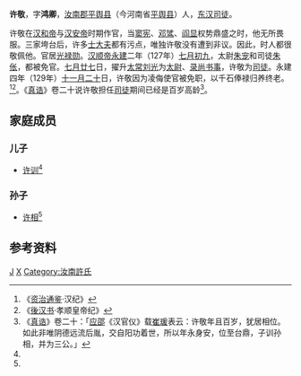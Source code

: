 '''许敬'''，字'''鸿卿'''，[[汝南郡|汝南郡]][[平舆县|平舆县]]（今河南省[[平舆县|平舆县]]）人，[[东汉|东汉]][[司徒|司徒]]。

许敬在[[汉和帝|汉和帝]]与[[汉安帝|汉安帝]]时期作官，当[[窦宪|窦宪]]、[[邓骘|邓骘]]、[[阎显|阎显]]权势鼎盛之时，他无所畏服。三家垮台后，许多[[士大夫|士大夫]]都有污点，唯独许敬没有遭到非议。因此，时人都很敬佩他。官居[[光禄勋|光禄勋]]。[[汉顺帝|汉顺帝]][[永建_(东汉)|永建]]二年（127年）[[七月初九|七月初九]]，太尉[[朱宠|朱宠]]和司徒[[朱伥|朱伥]]，都被免官。[[七月廿七|七月廿七]]日，擢升[[太常|太常]][[刘光|刘光]]为[[太尉|太尉]]、[[录尚书事|录尚书事]]，许敬为[[司徒|司徒]]。永建四年（129年）[[十一月二十|十一月二十]]日，许敬因为凌侮使官被免职，以千石俸禄归养终老。<ref>《[[资治通鉴|资治通鉴]]·汉纪》</ref><ref>《[[後汉书|後汉书]]·孝顺皇帝纪》</ref>。《[[真诰|真诰]]》卷二十说许敬担任[[司徒|司徒]]期间已经是百岁高龄<ref name="zhen">《[[真诰|真诰]]》卷二十：「[[应劭|应邵]]《汉官仪》载[[崔瑗|崔瑗]]表云：许敬年且百岁，犹居相位。如此非唯阴德远流后胤，交自阳功着世，所以年永身安，位至台鼎，子训孙相，并为三公。」</ref>。

== 家庭成员 ==
=== 儿子 ===
*[[许训|许训]]<ref name="zhen"></ref>
=== 孙子 ===
*[[许相|许相]]<ref name="zhen"></ref>

== 参考资料 ==
{{reflist}}
{{東漢大司徒司徒}}
[[Category:许姓|J]]
[[Category:平舆人|X]]
[[Category:汝南許氏|Category:汝南許氏]]